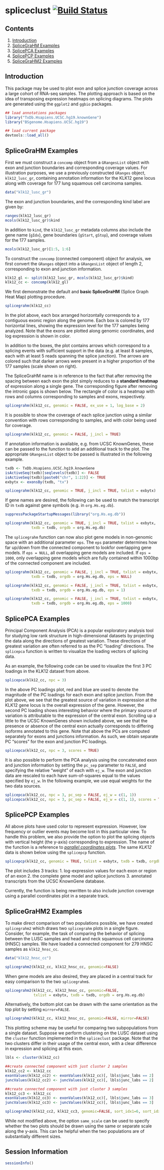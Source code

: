 spliceclust [![Build Status](https://travis-ci.org/pkimes/spliceclust.svg?branch=master)](https://travis-ci.org/pkimes/spliceclust)
=======================

## Contents
1. [Introduction](#intro)
2. [SpliceGraHM Examples](#splicegrahm)
3. [SplicePCA Examples](#splicepca)
4. [SplicePCP Examples](#splicepcp)
4. [SpliceGraHM2 Examples](#splicegrahm2)


## <a name="intro"></a> Introduction

This package may be used to plot exon and splice junction coverage across a large cohort
of RNA-seq samples. The plotting approach is based on the idea of transposing
expression heatmaps on splicing diagrams. The plots are generated using the `ggplot2` and
`ggbio` packages.

```r
## load annotations packages
library("TxDb.Hsapiens.UCSC.hg19.knownGene")
library("BSgenome.Hsapiens.UCSC.hg19")

## load current package
devtools::load_all()
```


## <a name="splicegrahm"></a> SpliceGraHM Examples

First we must construct a `concomp` object from a `GRangesList` object with exon and junction
boundaries and corresponding coverage values. For illustration purposes, we use a previously
constructed `GRanges` object, `klk12_lusc_gr`, containing annotation information for the KLK12 gene
locus along with coverage for 177 lung squamous cell carcinoma samples.  

```r
data("klk12_lusc_gr")
```

The exon and junction boundaries, and the corresponding kind label are given by:  

```r
ranges(klk12_lusc_gr)
mcols(klk12_lusc_gr)$kind
```

In addition to `kind`, the `klk12_lusc_gr` metadata columns also include the gene name (`gIdx`),
gene boundaries (`gStart`, `gStop`), and coverage values for the 177 samples.  

```r
mcols(klk12_lusc_gr)[1:5, 1:6]
```

To construct the `concomp` (connected component) object for analysis, we first convert the
`GRanges` object into a `GRangesList` object of length 2, corresponding to exon and junction
information.  

```r
klk12_gl <- split(klk12_lusc_gr, mcols(klk12_lusc_gr)$kind)
klk12_cc <- concomp(klk12_gl)
```


We first demonstrate the default and __basic SpliceGraHM__ (Splice Graph Heat Map) plotting procedure.

```r
splicegrahm(klk12_cc)
```

In the plot above, each box arranged horizontally corresponds to a contiguous exonic region
along the genome. Each box is colored by 177 horizontal lines, showing the expression level
for the 177 samples being analyzed. Note that the exons are plotted along genomic coordinates, and
log expression is shown in color.  

In addition to the boxes, the plot contains arrows which correspond to a splicing events with
sufficient support in the data (e.g. at least 8 samples, each with at least 5 reads spanning the splice
junction). The arrows are colored such that darker arrows were present in a higher proportion of the
177 samples (scale shown on right).  

The SpliceGraHM name is in reference to the fact that after removing the spacing between each exon
the plot simply reduces to a __standard heatmap__ of expression along a single gene. The corresponding
figure after removing the intronic gaps is shown below. The rectangle of color is a heatmap with rows
and columns corresponding to samples and exons, respectively.  

```r
splicegrahm(klk12_cc, genomic = FALSE, ex_use = 1, log_base = 2)
```

It is possible to show the coverage of each splice junction using a similar convention with rows
corresponding to samples, and with color being used for coverage.

```r
splicegrahm(klk12_cc, genomic = FALSE, j_incl = TRUE)
```

If annotation information is available, e.g. from UCSC KnownGenes, these can be passed to the
function to add an additional track to the plot. The appropriate `GRangesList` object to be
passed is illustrated in the following example.

```r
txdb <- TxDb.Hsapiens.UCSC.hg19.knownGene
isActiveSeq(txdb)[seqlevels(txdb)] <- FALSE
isActiveSeq(txdb)[paste0("chr", 1:22)] <- TRUE
exbytx <- exonsBy(txdb, "tx")

splicegrahm(klk12_cc, genomic = TRUE, j_incl = TRUE, txlist = exbytx)
```

If gene names are desired, the following can be used to match the transcript ID
in `txdb` against gene symbols (e.g. in `org.Hs.eg.db`).

```r
suppressPackageStartupMessages(library("org.Hs.eg.db"))

splicegrahm(klk12_cc, genomic = TRUE, j_incl = TRUE, txlist = exbytx,
            txdb = txdb, orgdb = org.Hs.eg.db)
```

The `splicegrahm` function can now also plot gene models in non-genomic space
with an additional parameter `eps`. The `eps` parameter determines how far up/down
from the connected component to lookfor overlapping gene models. If `eps = NULL`,
all overlapping gene models are included. If `eps = 1000`, only overlapping gene
models which are fully contained within 1000bp of the connected component
are included.

```r
splicegrahm(klk12_cc, genomic = FALSE, j_incl = TRUE, txlist = exbytx,
            txdb = txdb, orgdb = org.Hs.eg.db, eps = NULL)
```

```r
splicegrahm(klk12_cc, genomic = FALSE, j_incl = TRUE, txlist = exbytx,
            txdb = txdb, orgdb = org.Hs.eg.db, eps = 1)
```

```r
splicegrahm(klk12_cc, genomic = FALSE, j_incl = TRUE, txlist = exbytx,
            txdb = txdb, orgdb = org.Hs.eg.db, eps = 1000)
```


## <a name="splicepca"></a> SplicePCA Examples

Principal Component Analysis (PCA) is a popular exploratory analysis tool for studying low rank
structure in high-dimensional datasets by projecting the data along the directions of greatest
variation. These directions of greatest variation are often referred to as the PC "loading"
directions. The `splicepca` function is written to visualize the loading vectors of splicing
data.  

As an example, the following code can be used to visualize the first 3 PC loadings in the
KLK12 dataset from above.

```r
splicepca(klk12_cc, npc = 3)
```

In the above PC loadings plot, red and blue are used to denote the magnitude of the PC loadings
for each exon and splice junction. From the plot above, we see that the greatest source of variation
in expression at the KLK12 gene locus is the overall expression of the gene. However, the second
PC loading shows interesting behavior where the primary source of variation is attributable to the
expression of the central exon. Scrolling up a little to the UCSC KnownGenes shown included above,
we see that the presence or absence of the central exon actually corresponds to differing isoforms
annotated to this gene. Note that above the PCs are computed separately for exons and junctions
 information. As such, we obtain separate PC "scores" for the exon and junction PC loadings.
 
```r
splicepca(klk12_cc, npc = 3, scores = TRUE)
```

It is also possible to perform the PCA analysis using the concatenated exon and junction information by
setting the `pc_sep` parameter to `FALSE`, and specifying the relative "weight" of each with `ej_w`. The
exon and junction data are rescaled to each have sum-of-squares equal to the values specified by `ej_w`.
In the following example, we use equal weights for the two data sources.

```r
splicepca(klk12_cc, npc = 3, pc_sep = FALSE, ej_w = c(1, 1))
splicepca(klk12_cc, npc = 3, pc_sep = FALSE, ej_w = c(1, 1), scores = TRUE)
```


## <a name="splicepcp"></a> SplicePCP Examples

All above plots have used color to represent expression. However, low frequency or outlier events may
become lost in this particular view. To handle this problem, we also provide the option to plot the
splicing objects with vertical height (the y-axis) corresponding to expression. The name of the function is
a reference to [_parallel coordinates plots_](pcp). The same _KLK12_ data is shown below using the
`splicepcp` function.

```r
splicepcp(klk12_cc, genomic = TRUE, txlist = exbytx, txdb = txdb, orgdb = org.Hs.eg.db)
```

The plot includes 3 tracks:
  1. log-expression values for each exon or region of an exon
  2. the complete gene model and splice junctions
  3. annotated transcripts from the UCSC KnownGene database.

Currently, the function is being rewritten to also include junction coverage using a
parallel coordinates plot in a separate track.


## <a name="splicegrahm2"></a> SpliceGraHM2 Examples

To make direct comparison of two populations possible, we have created `splicegrahm2` which
draws two `splicegrahm` plots in a single figure. Consider, for example, the task of comparing
the behavior of splicing between the LUSC samples and head and neck squamous cell carcinoma (HNSC)
samples. We have loaded a connected component for 279 HNSC samples as `klk12_hnsc_cc`.

```r
data("klk12_hnsc_cc")
```

```r
splicegrahm2(klk12_cc, klk12_hnsc_cc, genomic=FALSE)
```

When gene models are also desired, they are placed in a central track for easy comparison to
the two `splicegrahm`s.

```r
splicegrahm2(klk12_cc, klk12_hnsc_cc, genomic=FALSE,
             txlist = exbytx, txdb = txdb, orgdb = org.Hs.eg.db)
```

Alternatively, the bottom plot can be drawn with the same orientation as the top plot by
setting `mirror=FALSE`.

```r
splicegrahm2(klk12_cc, klk12_hnsc_cc, genomic=FALSE, mirror=FALSE)
```

This plotting scheme may be useful for comparing two subpopulations from a single dataset.
Suppose we perform clustering on the LUSC dataset using the `cluster` function implemented
in the `spliceclust` package. Note that the two clusters differ in their usage of the
central exon, with a clear difference in expression and splicing at this exon.

```r
lbls <- cluster(klk12_cc)

##create connected component with just cluster 2 samples
klk12_cc2 <- klk12_cc
exonValues(klk12_cc2) <- exonValues(klk12_cc)[, lbls$junc_labs == 2]
juncValues(klk12_cc2) <- juncValues(klk12_cc)[, lbls$junc_labs == 2]

##create connected component with just cluster 3 samples
klk12_cc3 <- klk12_cc
exonValues(klk12_cc3) <- exonValues(klk12_cc)[, lbls$junc_labs == 3]
juncValues(klk12_cc3) <- juncValues(klk12_cc)[, lbls$junc_labs == 3]

splicegrahm2(klk12_cc2, klk12_cc3, genomic=FALSE, sort_idx1=6, sort_idx2=6)
```

While not modified above, the option ``same_scale`` can be used to specify whether
the two plots should be drawn using the same or separate scale along the y-axis.
This can be helpful when the two populations are of substantially different sizes.



## <a name="sessioninfo"></a> Session Information

```r
sessionInfo()
```


[pcp]: http://en.wikipedia.org/wiki/Parallel_coordinates
